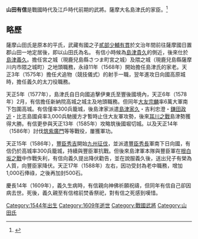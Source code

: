 {{多個問題|

{{copyedit|time=2016-12-13T03:59:45+00:00}}
{{roughtranslation}}
}}
'''山田有信'''是戰國時代及江戶時代前期的武將。薩摩大名島津氏的家臣。<ref>{{Cite web |url=https://ja.wikipedia.org/wiki/%E5%B1%B1%E7%94%B0%E6%9C%89%E4%BF%A1 |title=存档副本 |accessdate=2016-12-13 |archive-date=2017-01-17 |archive-url=https://web.archive.org/web/20170117013552/https://ja.wikipedia.org/wiki/%E5%B1%B1%E7%94%B0%E6%9C%89%E4%BF%A1 |dead-url=no }}</ref>

== 略歷 ==
薩摩山田氏是原本的平氏，武藏有國之子[[貳部少輔有貫|貳部少輔有貫]]於文治年間前往薩摩國日置郡山田一地定居後，即以山田氏為名。
有信小時候為[[島津貴久|島津貴久]]的側近，後來仕於[[島津義久|島津義久]]。擔任宮之城（現鹿兒島縣さつま町宮之城）及隈之城（現鹿兒島縣薩摩川内市隈之城町）之地頭職務，永祿11年（1568年）開始擔任島津氏的家老。天正3年（1575年）擔任犬追物（競技儀式）的射手一職，翌年進攻日向國高原城時，擔任義久的太刀役職務。

天正5年（1577年），島津氏自日向國追擊伊東氏至豐後國境內，天正6年（1578年）2月，有信擔任新納院高城之城主及地頭職務。但同年[[大友宗麟|大友宗麟]]率6萬大軍南下包圍高城。有信僅率300兵籠城，後島津家派遣[[島津家久|島津家久]]・吉利忠澄・[[鎌田政近|鎌田政近]]・比志島國貞率3,000兵馳援方才暫時止住大友軍攻勢，後來[[耳川之戰|耳川之戰]]島津勢獲得大勝。有信更參與天正13年（1585年）攻略筑後國堀切城。以及天正14年（1586年）討伐[[筑紫廣門|筑紫廣門]]等等戰役，屢獲軍功。

天正15年（1586年），[[豐臣秀吉|豐臣秀吉]]開始[[九州征伐|九州征伐]]，並派遣[[豐臣秀長|豐臣秀長]]軍南下日向國，有信仍於高城率300兵籠城，持續與豐臣軍抗戰。但後來島津軍本隊與豐臣軍在[[根白坂之戰|根白坂之戰]]中作戰失利，有信向義久提出降伏勸告，並在說服義久後，送出兒子有榮為人質，向豐臣家降伏。天正17年（1588年）左右，因功受封為老中職務，增加1,000石俸祿，之後再加封500石。

慶長14年（1609年），義久生病時，有信親向神佛祈願祝禱，但同年有信自己卻因病去世。死後，義久親至有信棺前焚香祭祀，對有信之死感到嘆惜。

[[Category:1544年出生|Category:1544年出生]]
[[Category:1609年逝世|Category:1609年逝世]]
[[Category:戰國武將|Category:戰國武將]]
[[Category:山田氏|Category:山田氏]]